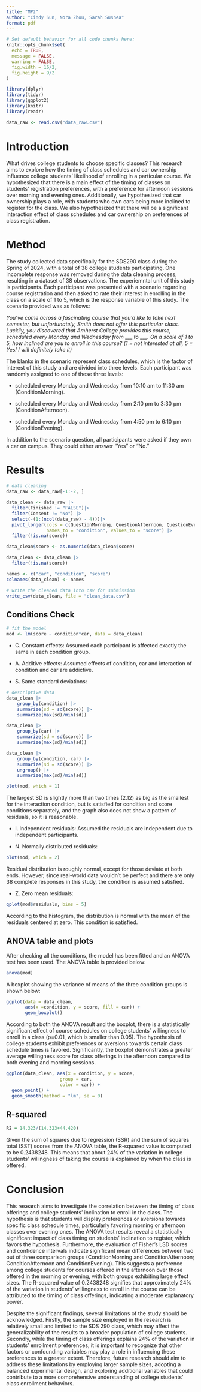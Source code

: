 ```yaml
---
title: "MP2"
author: "Cindy Sun, Nora Zhou, Sarah Susnea"
format: pdf
---
```


```r
# Set default behavior for all code chunks here:
knitr::opts_chunk$set(
  echo = TRUE, 
  message = FALSE, 
  warning = FALSE, 
  fig.width = 16/2, 
  fig.height = 9/2
)

library(dplyr)
library(tidyr)
library(ggplot2)
library(knitr)
library(readr)

data_raw <- read.csv("data_raw.csv")
```

# Introduction

What drives college students to choose specific classes? This research aims to explore how the timing of class schedules and car ownership influence college students' likelihood of enrolling in a particular course. We hypothesized that there is a main effect of the timing of classes on students' registration preferences, with a preference for afternoon sessions over morning and evening ones. Additionally, we hypothesized that car ownership plays a role, with students who own cars being more inclined to register for the class. We also hypothesized that there will be a significant interaction effect of class schedules and car ownership on preferences of class registration.

# Method 

The study collected data specifically for the SDS290 class during the Spring of 2024, with a total of 38 college students participating. One incomplete response was removed during the data cleaning process, resulting in a dataset of 38 observations. The experiemntal unit of this study is participants. Each participant was presented with a scenario regarding course registration and then asked to rate their interest in enrolling in the class on a scale of 1 to 5, which is the response variable of this study. The scenario provided was as follows:


*You've come across a fascinating course that you'd like to take next semester, but unfortunately, Smith does not offer this particular class. Luckily, you discovered that Amherst College provides this course, scheduled every Monday and Wednesday from* ___ *to* ___*. On a scale of 1 to 5, how inclined are you to enroll in this course? (1 = not interested at all, 5 = Yes! I will definitely take it)*


The blanks in the scenario represent class schedules, which is the factor of interest of this study and are divided into three levels. Each participant was randomly assigned to one of these three levels: 

- scheduled every Monday and Wednesday from 10:10 am to 11:30 am (ConditionMorning).

- scheduled every Monday and Wednesday from 2:10 pm to 3:30 pm (ConditionAfternoon).

- scheduled every Monday and Wednesday from 4:50 pm to 6:10 pm (ConditionEvening).

In addition to the scenario question, all participants were asked if they own a car on campus. They could either answer "Yes" or "No."

# Results
```r
# data cleaning
data_raw <- data_raw[-1:-2, ]

data_clean <- data_raw |>
  filter(Finished != "FALSE")|>
  filter(Consent != "No") |> 
  select(-(1:(ncol(data_raw) - 4)))|>
  pivot_longer(cols = c(QuestionMorning, QuestionAfternoon, QuestionEvening), 
               names_to = "condition", values_to = "score") |>
  filter(!is.na(score))

data_clean$score <- as.numeric(data_clean$score)

data_clean <- data_clean |>
  filter(!is.na(score))

names <- c("car", "condition", "score")
colnames(data_clean) <- names

# write the cleaned data into csv for submission
write_csv(data_clean, file = "clean_data.csv")
```





## Conditions Check
```r
# fit the model
mod <- lm(score ~ condition*car, data = data_clean)
```

- C. Constant effects: 
Assumed each participant is affected exactly the same in each condition group.

- A. Additive effects:
Assumed effects of condition, car and interaction of condition and car are addictive.

- S. Same standard deviations:
```r
# descriptive data
data_clean |>
    group_by(condition) |>
    summarize(sd = sd(score)) |>
    summarize(max(sd)/min(sd))

data_clean |>
    group_by(car) |>
    summarize(sd = sd(score)) |>
    summarize(max(sd)/min(sd))

data_clean |>
    group_by(condition, car) |>
    summarize(sd = sd(score)) |>
    ungroup() |>
    summarize(max(sd)/min(sd))

plot(mod, which = 1)
```

The largest SD is slightly more than two times (2.12) as big as the smallest for the interaction condition, but is satisfied for condition and score conditions separately, and the graph also does not show a pattern of residuals, so it is reasonable.

- I. Independent residuals:
Assumed the residuals are independent due to independent participants. 

- N. Normally distributed residuals:
```r
plot(mod, which = 2)
```
Residual distribution is roughly normal, except for those deviate at both ends. However, since real-world data wouldn't be perfect and there are only 38 complete responses in this study, the condition is assumed satisfied. 


- Z. Zero mean residuals:
```r
qplot(mod$residuals, bins = 5)
```
According to the histogram, the distribution is normal with the mean of the residuals centered at zero. This condition is satisfied.

## ANOVA table and plots
After checking all the conditions, the model has been fitted and an ANOVA test has been used. The ANOVA table is provided below:
```r
anova(mod)
```

A boxplot showing the variance of means of the three condition groups is shown below:
```r
ggplot(data = data_clean, 
       aes(x =condition, y = score, fill = car)) + 
       geom_boxplot()
```

According to both the ANOVA result and the boxplot, there is a statistically significant effect of course schedules on college students' willingness to enroll in a class (p=0.01, which is smaller than 0.05). The hypothesis of college students exhibit preferences or aversions towards certain class schedule times is favored. Significantly, the boxplot demonstrates a greater average willingness score for class offerings in the afternoon compared to both evening and morning sessions.

```r
ggplot(data_clean, aes(x = condition, y = score, 
                    group = car, 
                    color = car)) +
  geom_point() +
  geom_smooth(method = "lm", se = 0)
```

## R-squared
```r
R2 = 14.323/(14.323+44.420)
```
Given the sum of squares due to regression (SSR) and the sum of squares total (SST) scores from the ANOVA table, the R-squared value is computed to be 0.2438248. This means that about 24% of the variation in college students' willingness of taking the course is explained by when the class is offered.



# Conclusion
This research aims to investigate the correlation between the timing of class offerings and college students' inclination to enroll in the class. The hypothesis is that students will display preferences or aversions towards specific class schedule times, particularly favoring morning or afternoon classes over evening ones. The ANOVA test results reveal a statistically significant impact of class timing on students' inclination to register, which favors the hypothesis. Furthermore, the evaluation of Fisher's LSD scores and confidence intervals indicate significant mean differences between two out of three comparison groups (ConditionMorning and ConditionAfternoon; ConditionAfternoon and ConditionEvening). This suggests a preference among college students for courses offered in the afternoon over those offered in the morning or evening, with both groups exhibiting large effect sizes. The R-squared value of 0.2438248 signifies that approximately 24% of the variation in students' willingness to enroll in the course can be attributed to the timing of class offerings, indicating a moderate explanatory power.

Despite the significant findings, several limitations of the study should be acknowledged. Firstly, the sample size employed in the research is relatively small and limited to the SDS 290 class, which may affect the generalizability of the results to a broader population of college students. Secondly, while the timing of class offerings explains 24% of the variation in students' enrollment preferences, it is important to recognize that other factors or confounding variables may play a role in influencing these preferences to a greater extent. Therefore, future research should aim to address these limitations by employing larger sample sizes, adopting a balanced experimental design, and exploring additional variables that could contribute to a more comprehensive understanding of college students' class enrollment behaviors.